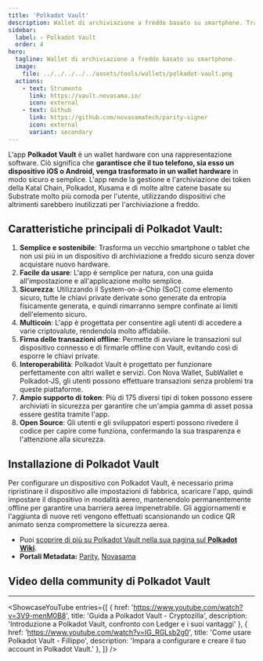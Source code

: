 ```yaml
---
title: 'Polkadot Vault'
description: Wallet di archiviazione a freddo basato su smartphone. Trasforma il tuo smartphone, tablet o qualsiasi altro dispositivo iOS o Android in un wallet hardware.
sidebar:
  label: ✧ Polkadot Vault
  order: 4
hero:
  tagline: Wallet di archiviazione a freddo basato su smartphone.
  image: 
    file: ../../../../../assets/tools/wallets/polkadot-vault.png
  actions:
    - text: Strumento
      link: https://vault.novasama.io/
      icon: external
    - text: Github
      link: https://github.com/novasamatech/parity-signer
      icon: external
      variant: secondary
---
```



L'app **Polkadot Vault** è un wallet hardware con una rappresentazione software. Ciò significa che **garantisce che il tuo telefono, sia esso un dispositivo iOS o Android, venga trasformato in un wallet hardware** in modo sicuro e semplice. L'app rende la gestione e l'archiviazione dei token della Katal Chain, Polkadot, Kusama e di molte altre catene basate su Substrate molto più comoda per l'utente, utilizzando dispositivi che altrimenti sarebbero inutilizzati per l'archiviazione a freddo.

## Caratteristiche principali di Polkadot Vault:
1. **Semplice e sostenibile**: Trasforma un vecchio smartphone o tablet che non usi più in un dispositivo di archiviazione a freddo sicuro senza dover acquistare nuovo hardware.
2. **Facile da usare**: L'app è semplice per natura, con una guida all'impostazione e all'applicazione molto semplice.
3. **Sicurezza**: Utilizzando il System-on-a-Chip (SoC) come elemento sicuro, tutte le chiavi private derivate sono generate da entropia fisicamente generata, e quindi rimarranno sempre confinate ai limiti dell'elemento sicuro.
4. **Multicoin**: L'app è progettata per consentire agli utenti di accedere a varie criptovalute, rendendola molto affidabile.
5. **Firma delle transazioni offline**: Permette di avviare le transazioni sul dispositivo connesso e di firmarle offline con Vault, evitando così di esporre le chiavi private.
6. **Interoperabilità**: Polkadot Vault è progettato per funzionare perfettamente con altri wallet e servizi. Con Nova Wallet, SubWallet e Polkadot-JS, gli utenti possono effettuare transazioni senza problemi tra queste piattaforme.
7. **Ampio supporto di token**: Più di 175 diversi tipi di token possono essere archiviati in sicurezza per garantire che un'ampia gamma di asset possa essere gestita tramite l'app.
8. **Open Source**: Gli utenti e gli sviluppatori esperti possono rivedere il codice per capire come funziona, confermando la sua trasparenza e l'attenzione alla sicurezza.

## Installazione di Polkadot Vault
Per configurare un dispositivo con Polkadot Vault, è necessario prima ripristinare il dispositivo alle impostazioni di fabbrica, scaricare l'app, quindi impostare il dispositivo in modalità aereo, mantenendolo permanentemente offline per garantire una barriera aerea impenetrabile. Gli aggiornamenti e l'aggiunta di nuove reti vengono effettuati scansionando un codice QR animato senza compromettere la sicurezza aerea.
- Puoi [scoprire di più su Polkadot Vault nella sua pagina sul **Polkadot Wiki**](https://wiki.polkadot.network/docs/polkadot-vault).
- **Portali Metadata:** [Parity](https://metadata.parity.io/#/polkadot), [Novasama](https://metadata.novasama.io/#/polkadot)

## Video della community di Polkadot Vault
------------
<ShowcaseYouTube
  entries={[
    {
      href: 'https://www.youtube.com/watch?v=3V9-menM0B8',
      title: 'Guida a Polkadot Vault - Cryptozilla',
      description: 'Introduzione a Polkadot Vault, confronto con Ledger e i suoi vantaggi'
    },
    {
      href: 'https://www.youtube.com/watch?v=IG_RGLsb2g0',
      title: 'Come usare Polkadot Vault - Fillippo',
      description: 'Impara a configurare e creare il tuo account in Polkadot Vault.'
    },
  ]} />
